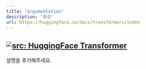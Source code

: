 ```yaml
---
title: 'argumentation'
description: '증강'
url: https://huggingface.co/docs/transformers/index
---
```

<a href="https://huggingface.co/docs/transformers/index" target="_blank"><img loading="lazy" alt="src: HuggingFace Transformer" src="https://img.shields.io/badge/문서-Huggingface_Transformer-blue" ></a>
---
설명을 추가해주세요.
